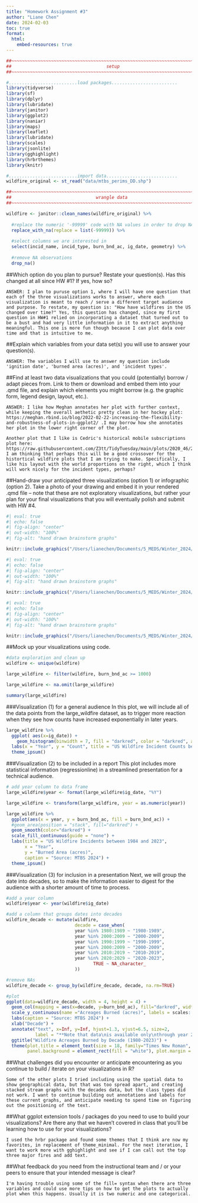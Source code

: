 ```yaml
---
title: "Homework Assignment #3"
author: "Liane Chen"
date: 2024-02-03
toc: true
format:
  html:
    embed-resources: true
---
```


```r
##~~~~~~~~~~~~~~~~~~~~~~~~~~~~~~~~~~~~~~~~~~~~~~~~~~~~~~~~~~~~~~~~~~~~~~~~~~~~~~
##                                    setup                                 ----
##~~~~~~~~~~~~~~~~~~~~~~~~~~~~~~~~~~~~~~~~~~~~~~~~~~~~~~~~~~~~~~~~~~~~~~~~~~~~~~

#..........................load packages.........................
library(tidyverse)
library(sf)
library(dplyr)
library(lubridate)
library(janitor)
library(ggplot2)
library(naniar)
library(maps)
library(leaflet)
library(lubridate)
library(scales)
library(jsonlite)
library(gghighlight)
library(hrbrthemes)
library(knitr)

#..........................import data...........................
wildfire_original <- st_read("data/mtbs_perims_DD.shp")
```

```r
##~~~~~~~~~~~~~~~~~~~~~~~~~~~~~~~~~~~~~~~~~~~~~~~~~~~~~~~~~~~~~~~~~~~~~~~~~~~~~~
##                                wrangle data                              ----
##~~~~~~~~~~~~~~~~~~~~~~~~~~~~~~~~~~~~~~~~~~~~~~~~~~~~~~~~~~~~~~~~~~~~~~~~~~~~~~

wildfire <- janitor::clean_names(wildfire_original) %>% 
  
  #replace the numeric '-99999' code with NA values in order to drop NAs
  replace_with_na(replace = list(-99999)) %>% 
  
  #select columns we are interested in
  select(incid_name, incid_type, burn_bnd_ac, ig_date, geometry) %>% 
  
  #remove NA observations
  drop_na()

```

##Which option do you plan to pursue? Restate your question(s). Has this changed at all since HW #1? If yes, how so?

```         
ANSWER: I plan to puruse option 1, where I will have one question that each of the three visualizations works to answer, where each visualization is meant to reach / serve a different target audience and purpose. To restate, my question is: "How have wildfires in the US changed over time?" Yes, this question has changed, since my first question in HW#1 relied on incorporating a dataset that turned out to be a bust and had very little information in it to extract anything meaningful. This one is more fun though because I can plot data over time and that is intuitive to me. 
```

##Explain which variables from your data set(s) you will use to answer your question(s).

```         
ANSWER: The variables I will use to answer my question include 'ignition date', 'burned area (acres)', and 'incident types'.
```

##Find at least two data visualizations that you could (potentially) borrow / adapt pieces from. Link to them or download and embed them into your .qmd file, and explain which elements you might borrow (e.g. the graphic form, legend design, layout, etc.).

```         
ANSWER: I like how Meghan annotates her plot with further context, while keeping the overall aethetic pretty clean in her hockey plot: https://meghan.rbind.io/blog/2022-02-22-increasing-the-flexibility-and-robustness-of-plots-in-ggplot2/ .I may borrow how she annotates her plot in the lower right corner of the plot. 

Another plot that I like is Cedric's historical mobile subscriptions plot here: https://raw.githubusercontent.com/Z3tt/TidyTuesday/main/plots/2020_46/2020_46_HistoricalPhones.png. I am thinking that perhaps this will be a good crossover for the histortical wildfire plots that I am trying to make. Specifically, I like his layout with the world proportions on the right, which I think will work nicely for the incident types, perhaps?
```

##Hand-draw your anticipated three visualizations (option 1) or infographic (option 2). Take a photo of your drawing and embed it in your rendered .qmd file -- note that these are not exploratory visualizations, but rather your plan for your final visualizations that you will eventually polish and submit with HW #4.

```r
#| eval: true
#| echo: false
#| fig-align: "center"
#| out-width: "100%"
#| fig-alt: "hand drawn brainstorm graphs"

knitr::include_graphics("/Users/lianechen/Documents/5_MEDS/Winter_2024/eds240-data-viz/assignments/chen-eds240-HW4/graphics/IMG_5035.jpg")

```
```r
#| eval: true
#| echo: false
#| fig-align: "center"
#| out-width: "100%"
#| fig-alt: "hand drawn brainstorm graphs"

knitr::include_graphics("/Users/lianechen/Documents/5_MEDS/Winter_2024/eds240-data-viz/assignments/chen-eds240-HW4/graphics/IMG_5036.jpg")

```

```r
#| eval: true
#| echo: false
#| fig-align: "center"
#| out-width: "100%"
#| fig-alt: "hand drawn brainstorm graphs"

knitr::include_graphics("/Users/lianechen/Documents/5_MEDS/Winter_2024/eds240-data-viz/assignments/chen-eds240-HW4/graphics/IMG_5037.jpg")

```

##Mock up your visualizations using code.

```r
#data exploration and clean up
wildfire <- unique(wildfire)

large_wildfire <- filter(wildfire, burn_bnd_ac >= 1000)

large_wildfire <- na.omit(large_wildfire)

summary(large_wildfire)

```

###Visualization (1) for a general audience 
In this plot, we will include all of the data points from the large_wildfire dataset, as to trigger more reaction when they see how counts have increased exponentially in later years.

```r
large_wildfire %>%
  ggplot( aes(x=ig_date)) +
    geom_histogram(binwidth = 7, fill = "darkred", color = "darkred", alpha = 0.5) +
  labs(x = "Year", y = "Count", title = "US Wildfire Incident Counts between 1984 and 2023", caption = "Source: MTBS 2024") +
  theme_ipsum()
```



###Visualization (2) to be included in a report
This plot includes more statistical information (regressionline) in a 
streamlined presentation for a technical audience.

```r

# add year column to data frame
large_wildfire$year <- format(large_wildfire$ig_date, "%Y")

large_wildfire <- transform(large_wildfire, year = as.numeric(year))

large_wildfire %>%
  ggplot(aes(x = year, y = burn_bnd_ac, fill = burn_bnd_ac)) +
  #geom_area(position = "stack", fill="darkred") + 
  geom_smooth(color="darkred") +
  scale_fill_continuous(guide = "none") +  
  labs(title = "US Wildfire Incidents between 1984 and 2023",
       x = "Year",
       y = "Burned Area (acres)",
       caption = "Source: MTBS 2024") +
  theme_ipsum()
```

###Visualization (3) for inclusion in a presentation
Next, we will group the date into decades, so to make the information easier to 
digest for the audience with a shorter amount of time to process.

```r

#add a year column 
wildfire$year <- year(wildfire$ig_date)

#add a column that groups dates into decades
wildfire_decade <- mutate(wildfire, 
                          decade = case_when(
                          year %in% 1980:1989 ~ "1980-1989",
                          year %in% 2000:2009 ~ "2000-2009", 
                          year %in% 1990:1999 ~ "1990-1999",
                          year %in% 2000:2009 ~ "2000-2009", 
                          year %in% 2010:2019 ~ "2010-2019",
                          year %in% 2020:2029 ~ "2020-2023",
                                 TRUE ~ NA_character_
                          ))

#remove NAs
wildfire_decade <- group_by(wildfire_decade, decade, na.rm=TRUE)

#plot
ggplot(data=wildfire_decade, width = 4, height = 4) + 
  geom_col(mapping = aes(x=decade, y=burn_bnd_ac), fill="darkred", width=0.6) +
  scale_y_continuous(name ="Acreages Burned (acres)", labels = scales::comma) +
  labs(caption = "Source: MTBS 2024") +
  xlab("Decade") +
  annotate("text", x=Inf, y=Inf, hjust=1.3, vjust=6.5, size=2,
           label = "**Note that data\nis available only\nthrough year 2023", family = "Avenir") +
  ggtitle("Wildfire Acreages Burned by Decade (1980-2023)") +
  theme(plot.title = element_text(size = 18, family="Times New Roman", face = "bold", margin = margin(b = 6)),
        panel.background = element_rect(fill = "white"), plot.margin = unit(c(0.5, 0.5, 0.5, 0.5), "inches"))
```


##What challenges did you encounter or anticipate encountering as you continue to build / iterate on your visualizations in R?

```
Some of the other plots I tried including using the spatial data to show geographical data, but that was too spread apart, and creating stacked stream graphs with the decades data, but the class types did not work. I want to continue building out annotations and labels for these current graphs, and anticipate needing to spend time on figuring out the positioning of the text. 
```

##What ggplot extension tools / packages do you need to use to build your visualizations? Are there any that we haven't covered in class that you'll be learning how to use for your visualizations?
```
I used the hrbr package and found some themes that I think are now my favorites, in replacement of theme_minimal. For the next iteration, I want to work more with gghighlight and see if I can call out the top three major fires and add text.
```

##What feedback do you need from the instructional team and / or your peers to ensure that your intended message is clear?
```
I'm having trouble using some of the fill= syntax when there are three variables and could use more tips on how to get the plots to actually plot when this happens. Usually it is two numeric and one categorical. 
```
